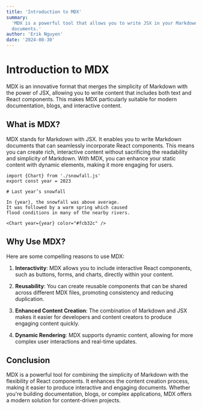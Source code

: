 ```yaml
---
title: 'Introduction to MDX'
summary:
  'MDX is a powerful tool that allows you to write JSX in your Markdown
  documents.'
author: 'Erik Nguyen'
date: '2024-08-30'
---
```


# Introduction to MDX

MDX is an innovative format that merges the simplicity of Markdown with the
power of JSX, allowing you to write content that includes both text and React
components. This makes MDX particularly suitable for modern documentation,
blogs, and interactive content.

## What is MDX?

MDX stands for Markdown with JSX. It enables you to write Markdown documents
that can seamlessly incorporate React components. This means you can create
rich, interactive content without sacrificing the readability and simplicity of
Markdown. With MDX, you can enhance your static content with dynamic elements,
making it more engaging for users.

```
import {Chart} from './snowfall.js'
export const year = 2023

# Last year’s snowfall

In {year}, the snowfall was above average.
It was followed by a warm spring which caused
flood conditions in many of the nearby rivers.

<Chart year={year} color="#fcb32c" />
```

## Why Use MDX?

Here are some compelling reasons to use MDX:

1. **Interactivity**: MDX allows you to include interactive React components,
   such as buttons, forms, and charts, directly within your content.
2. **Reusability**: You can create reusable components that can be shared across
   different MDX files, promoting consistency and reducing duplication.
3. **Enhanced Content Creation**: The combination of Markdown and JSX makes it
   easier for developers and content creators to produce engaging content
   quickly.
4. **Dynamic Rendering**: MDX supports dynamic content, allowing for more
   complex user interactions and real-time updates.

   <Counter />

## Conclusion

MDX is a powerful tool for combining the simplicity of Markdown with the
flexibility of React components. It enhances the content creation process,
making it easier to produce interactive and engaging documents. Whether you're
building documentation, blogs, or complex applications, MDX offers a modern
solution for content-driven projects.
